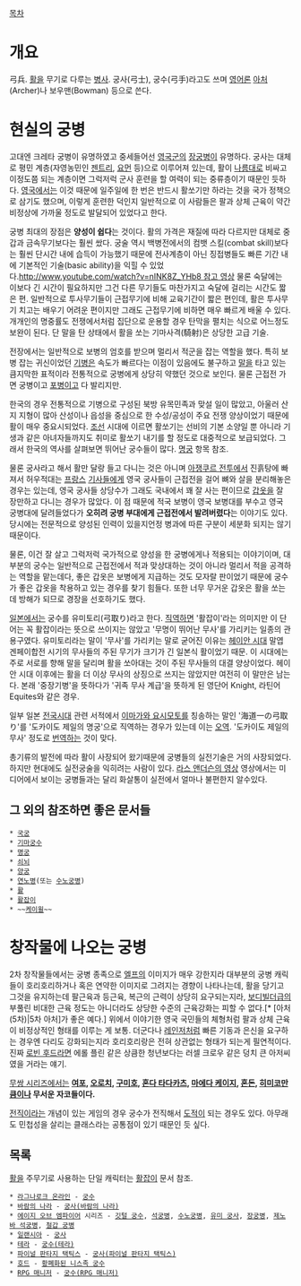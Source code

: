 [[목차]]
= 개요 =
弓兵. [[활]]을 무기로 다루는 [[병사]]. 궁사(弓士), 궁수(弓手)라고도 쓰며 [[영어]]론 [[아처]](Archer)나 보우맨(Bowman) 등으로 쓴다.

= 현실의 궁병 =
고대엔 크레타 궁병이 유명하였고 중세들어선 [[영국군]]의 [[장궁]]병이 유명하다. 궁사는 대체로 평민 계층(자영농민인 [[젠트리]], [[요먼]] 등)으로 이루어져 있는데, 활이 [[나름]]대로 비싸고 이정도쯤 되는 계층이면 그럭저럭 군사 훈련을 할 여력이 되는 중류층이기 때문인 듯하다. [[영국]]에서는 이것 때문에 일주일에 한 번은 반드시 활쏘기만 하라는 것을 국가 정책으로 삼기도 했으며, 이렇게 훈련한 덕인지 일반적으로 이 사람들은 팔과 상체 근육이 약간 비정상에 가까울 정도로 발달되어 있었다고 한다.

궁병 최대의 장점은 '''양성이 쉽다'''는 것이다. 활의 가격은 재질에 따라 다르지만 대체로 중갑과 금속무기보다는 훨씬 쌌다. 궁술 역시 백병전에서의 컴뱃 스킬(combat skill)보다는 훨씬 단시간 내에 습득이 가능했기 때문에 전사계층이 아닌 징접병들도 빠른 기간 내에 기본적인 기술(basic ability)을 익힐 수 있었다.[[http://www.youtube.com/watch?v=nINK8Z_YHb8 참고 영상]] 물론 숙달에는 이보다 긴 시간이 필요하지만 그건 다른 무기들도 마찬가지고 숙달에 걸리는 시간도 짧은 편. 일반적으로 투사무기들이 근접무기에 비해 교육기간이 짧은 편인데, 활은 투사무기 치고는 배우기 어려운 편이지만 그래도 근접무기에 비하면 매우 빠르게 배울 수 있다. 개개인의 명중률도 전쟁에서처럼 집단으로 운용할 경우 탄막을 펼치는 식으로 어느정도 보완이 된다. 단 말을 탄 상태에서 활을 쏘는 기마사격(騎射)은 상당한 고급 기술.

전장에서는 일반적으로 보병의 엄호를 받으며 멀리서 적군을 잡는 역할을 했다. 특히 보병 잡는 귀신이었던 [[기병]]은 속도가 빠르다는 이점이 있음에도 불구하고 [[말]]을 타고 있는 큼지막한 표적이라 전통적으로 궁병에게 상당히 약했던 것으로 보인다. 물론 근접전 가면 궁병이고 [[포병]]이고 다 발리지만. 

한국의 경우 전통적으로 기병으로 구성된 북방 유목민족과 맞설 일이 많았고, 아울러 산지 지형이 많아 산성이나 읍성을 중심으로 한 수성/공성이 주요 전쟁 양상이었기 때문에 활이 매우 중요시되었다. [[조선]] 시대에 이르면 활쏘기는 선비의 기본 소양일 뿐 아니라 기생과 같은 아녀자들까지도 취미로 활쏘기 내기를 할 정도로 대중적으로 보급되었다. 그래서 한국의 역사를 살펴보면 뛰어난 궁수들이 많다. [[명궁]] 항목 참조.

물론 궁사라고 해서 활만 달랑 들고 다니는 것은 아니며 [[아쟁쿠르 전투]]에서 진흙탕에 빠져서 허우적대는 [[프랑스]] [[기사]]들에게 영국 궁사들이 근접전을 걸어 뼈와 살을 분리해놓은 경우는 있는데, 영국 궁사들 상당수가 그래도 국내에서 꽤 잘 사는 편이므로 [[갑옷]]을 잘 장만하고 다니는 경우가 많았다. 이 점 때문에 적국 보병이 영국 보병대를 부수고 영국 궁병대에 달려들었다가 '''오히려 궁병 부대에게 근접전에서 발려버렸다'''는 이야기도 있다. 당시에는 전문적으로 양성된 인력이 있을지언정 병과에 따른 구분이 세분화 되지는 않기 때문이다. 

물론, 이건 잘 살고 그럭저럭 국가적으로 양성을 한 궁병에게나 적용되는 이야기이며, 대부분의 궁수는 일반적으로 근접전에서 적과 맞상대하는 것이 아니라 멀리서 적을 공격하는 역할을 맡는데다, 좋은 갑옷은 보병에게 지급하는 것도 모자랄 판이었기 때문에 궁수가 좋은 갑옷을 착용하고 있는 경우를 찾기 힘들다. 또한 너무 무거운 갑옷은 활을 쏘는데 방해가 되므로 경장을 선호하기도 했다.

[[일본]]에서는 궁수를 유미토리(弓取り)라고 한다. [[직역]]하면 '활잡이'라는 의미지만 이 단어는 꼭 활잡이라는 뜻으로 쓰이지는 않았고 '무명이 뛰어난 무사'를 가리키는 일종의 관용구였다. 유미토리라는 말이 '무사'를 가리키는 말로 굳어진 이유는 [[헤이안 시대]] 말엽 겐페이합전 시기의 무사들의 주된 무기가 크기가 긴 일본식 활이었기 때문. 이 시대에는 주로 서로를 향해 말을 달리며 활을 쏘아대는 것이 주된 무사들의 대결 양상이었다. 헤이안 시대 이후에는 활을 더 이상 무사의 상징으로 쓰지는 않았지만 여전히 이 말만은 남는다. 본래 '중장기병'을 뜻하다가 '귀족 무사 계급'을 뜻하게 된 영단어 Knight, 라틴어 Equites와 같은 경우.

일부 일본 [[전국시대]] 관련 서적에서 [[이마가와 요시모토]]를 칭송하는 말인 '海道一の弓取り'를 '도카이도 제일의 명궁'으로 직역하는 경우가 있는데 이는 [[오역]]. '도카이도 제일의 무사' 정도로 [[번역]]하는 것이 맞다.

총기류의 발전에 따라 활이 사장되어 왔기때문에 궁병들의 실전기술은 거의 사장되었다. 하지만 현대에도 실전궁술을 익히려는 사람이 있다. [http://t.co/yoprc6Z2bL 라스 앤더슨의 영상]
영상에서는 미디어에서 보이는 궁병들과는 달리 화살통이 실전에서 얼마나 불편한지 알수있다.
== 그 외의 참조하면 좋은 문서들 ==
 * [[국궁]]
 * [[기마궁수]]
 * [[명궁]]
 * [[쇠뇌]]
 * [[양궁]]
 * [[연노병]](또는 [[수노궁병]])
 * [[활]]
 * [[활잡이]]
 * ~~[[케이윌]]~~
= 창작물에 나오는 궁병 =
2차 창작물들에서는 궁병 종족으로 [[엘프]]의 이미지가 매우 강한지라 대부분의 궁병 캐릭들이 호리호리하거나 혹은 연약한 이미지로 그려지는 경향이 나타나는데, 활을 당기고 그것을 유지하는데 팔근육과 등근육, 복근의 근력이 상당히 요구되는지라, [[보디빌더]]급의 부풀린 비대한 근육 정도는 아니더라도 상당한 수준의 근육강화는 피할 수 없다.[* [아처(5차)|5차 아처]가 좋은 예다.] 위에서 이야기한 영국 국민들의 체형처럼 팔과 상체 근육이 비정상적인 형태를 이루는 게 보통. 더군다나 [[레인저]]처럼 빠른 기동과 은신을 요구하는 경우엔 다리도 강화되는지라 호리호리랑은 전혀 상관없는 형태가 되는게 필연적이다. 진짜 [[로빈 후드]]라면 에롤 플린 같은 상큼한 청년보다는 러셀 크로우 같은 덩치 큰 아저씨였을 거라는 얘기.

[[무쌍 시리즈]]에서는 '''[[여포]], [[오로치]], [[구미호]], [[혼다 타다카츠]], [[마에다 케이지]], [[혼돈]], [[히미코]]만큼이나 무서운 자코들이다.'''

[[전직]]이라는 개념이 있는 게임의 경우 궁수가 전직해서 [[도적]]이 되는 경우도 있다. 아무래도 민첩성을 살리는 클래스라는 공통점이 있기 때문인 듯 싶다. 

== 목록 ==
[[활]]을 주무기로 사용하는 단일 캐릭터는 [[활잡이]] 문서 참조.

 * [[라그나로크 온라인]] - [[라그나로크 온라인/직업/궁수계열|궁수]]
 * [[바람의 나라(게임)|바람의 나라]] - [[궁사(바람의 나라)]]
 * [[에이지 오브 엠파이어]] 시리즈 - [[깃털 궁수]], [[석궁병]], [[수노궁병]], [[유미 궁사]], [[장궁병]], [[제노바 석궁병]], [[철갑 궁병]]
 * [[일랜시아]] - [[일랜시아/직업#s-1.10|궁사]]
 * [[테라(MMORPG)|테라]] - [[궁수(테라)]]
 * [[파이널 판타지 택틱스]] - [[궁사(파이널 판타지 택틱스)]]
 * [[호드(미니어처 게임)|호드]] - [[황폐화된 니스족 궁수]]
 * [[RPG 매니저]] - [[궁수(RPG 매니저)]]
